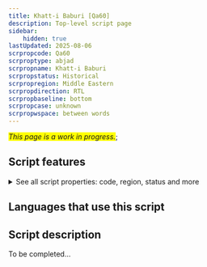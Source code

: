 ```yaml
---
title: Khatt-i Baburi [Qa60]
description: Top-level script page
sidebar:
    hidden: true
lastUpdated: 2025-08-06
scrpropcode: Qa60
scrproptype: abjad
scrpropname: Khatt-i Baburi
scrpropstatus: Historical
scrpropregion: Middle Eastern
scrpropdirection: RTL
scrpropbaseline: bottom
scrpropcase: unknown
scrpropwspace: between words
---
```


<span style='background-color:yellow'>_This page is a work in progress._</span>;


## Script features

<details>
<summary> See all script properties: code, region, status and more</summary>
<ScriptInfo />
</details>

## Languages that use this script

<WsList script='Qa60' wsMax='5' />

## Script description

To be completed...

